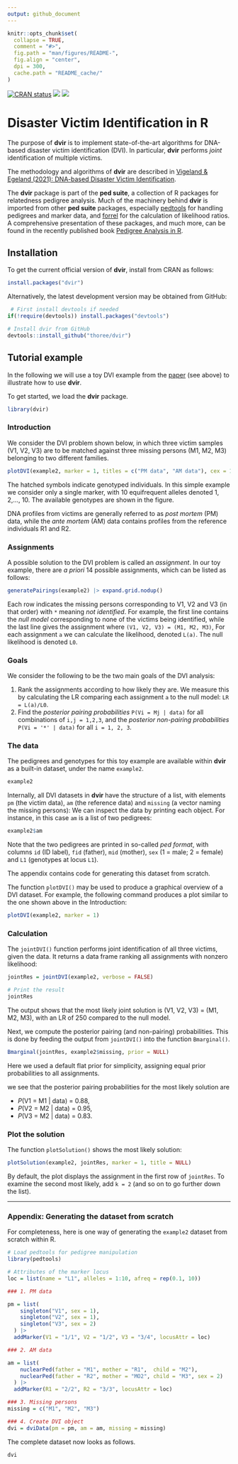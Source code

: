 ```yaml
---
output: github_document
---
```


<!-- README.md is generated from README.Rmd. Please edit that file -->

```r
knitr::opts_chunk$set(
  collapse = TRUE,
  comment = "#>",
  fig.path = "man/figures/README-",
  fig.align = "center",
  dpi = 300,
  cache.path = "README_cache/"
)
```

<!-- badges: start -->
[![CRAN status](https://www.r-pkg.org/badges/version/dvir)](https://CRAN.R-project.org/package=dvir)
[![](https://cranlogs.r-pkg.org/badges/grand-total/dvir?color=yellow)](https://cran.r-project.org/package=dvir)
[![](https://cranlogs.r-pkg.org/badges/last-month/dvir?color=yellow)](https://cran.r-project.org/package=dvir)
<!-- badges: end -->

# Disaster Victim Identification in R

The purpose of **dvir** is to implement state-of-the-art algorithms for DNA-based disaster victim identification (DVI). In particular, **dvir** performs *joint* identification of multiple victims.

The methodology and algorithms of **dvir** are described in [Vigeland & Egeland (2021): DNA-based Disaster Victim Identification](https://www.researchsquare.com/article/rs-296414/v1).

The **dvir** package is part of the **ped suite**, a collection of R packages for relatedness pedigree analysis. Much of the machinery behind **dvir** is imported from other **ped suite** packages, especially [pedtools](https://github.com/magnusdv/pedtools) for handling pedigrees and marker data, and [forrel](https://github.com/magnusdv/forrel) for the calculation of likelihood ratios. A comprehensive presentation of these packages, and much more, can be found in the recently published book [Pedigree Analysis in R](https://www.elsevier.com/books/pedigree-analysis-in-r/vigeland/978-0-12-824430-2).

## Installation

To get the current official version of **dvir**, install from CRAN as follows:
```r
install.packages("dvir")
```

Alternatively, the latest development version may be obtained from GitHub:

```r
 # First install devtools if needed
if(!require(devtools)) install.packages("devtools")

# Install dvir from GitHub
devtools::install_github("thoree/dvir")
```

## Tutorial example
In the following we will use a toy DVI example from the [paper](https://www.researchsquare.com/article/rs-296414/v1) (see above) to illustrate how to use **dvir**.

To get started, we load the **dvir** package.
```r
library(dvir)
```

### Introduction
We consider the DVI problem shown below, in which three victim samples (V1, V2, V3) are to be matched against three missing persons (M1, M2, M3) belonging to two different families.

```r
plotDVI(example2, marker = 1, titles = c("PM data", "AM data"), cex = 1.1)
```

The hatched symbols indicate genotyped individuals. In this simple example we consider only a single marker, with 10 equifrequent alleles denoted 1, 2,..., 10. The available genotypes are shown in the figure. 

DNA profiles from victims are generally referred to as _post mortem_ (PM) data, while the _ante mortem_ (AM) data contains profiles from the reference individuals R1 and R2.

### Assignments
A possible solution to the DVI problem is called an _assignment_. In our toy example, there are _a priori_ 14 possible assignments, which can be listed as follows:

```r
generatePairings(example2) |> expand.grid.nodup()
```

Each row indicates the missing persons corresponding to V1, V2 and V3 (in that order) with `*` meaning _not identified_. For example, the first line contains the _null model_ corresponding to none of the victims being identified, while the last line gives the assignment where `(V1, V2, V3) = (M1, M2, M3)`, 
For each assignment `a` we can calculate the likelihood, denoted `L(a)`. The null likelihood is denoted `L0`.

### Goals
We consider the following to be the two main goals of the DVI analysis:

1) Rank the assignments according to how likely they are. 
    We measure this by calculating the LR comparing each assignment `a` to the null model: `LR = L(a)/L0`. 
1) Find the *posterior pairing probabilities* `P(Vi = Mj | data)` for all combinations of `i,j = 1,2,3`, 
    and the *posterior non-pairing probabilities* `P(Vi = '*' | data)` for all `i = 1, 2, 3`. 


### The data

The pedigrees and genotypes for this toy example are available within **dvir** as a built-in dataset, under the name `example2`.

```r
example2
```

Internally, all DVI datasets in **dvir** have the structure of a list, with elements `pm` (the victim data), `am` (the reference data) and `missing` (a vector naming the missing persons):
We can inspect the data by printing each object. For instance, in this case `am` is a list of two pedigrees:
```r
example2$am
```
Note that the two pedigrees are printed in so-called _ped format_, with columns `id` (ID label), `fid` (father), `mid` (mother), `sex` (1 = male; 2 = female) and `L1` (genotypes at locus `L1`).

The appendix contains code for generating this dataset from scratch.

The function `plotDVI()` may be used to produce a graphical overview of a DVI dataset. For example, the following command produces a plot similar to the one shown above in the Introduction:
```r
plotDVI(example2, marker = 1)
```

### Calculation

The `jointDVI()` function performs joint identification of all three victims, given the data. It returns a data frame ranking all assignments with nonzero likelihood:

```r
jointRes = jointDVI(example2, verbose = FALSE)

# Print the result
jointRes
```

The output shows that the most likely joint solution is (V1, V2, V3) = (M1, M2, M3), with an LR of 250 compared
to the null model. 

Next, we compute the posterior pairing (and non-pairing) probabilities. This is done by feeding the output from `jointDVI()` into the function `Bmarginal()`.
```r
Bmarginal(jointRes, example2$missing, prior = NULL)
```
Here we used a default flat prior for simplicity, assigning equal prior probabilities to all assignments.

we see that the posterior pairing probabilities for the most likely solution are

  * _P_(V1 = M1 | data) = 0.88,
  * _P_(V2 = M2 | data) = 0.95,
  * _P_(V3 = M2 | data) = 0.83.

### Plot the solution
The function `plotSolution()` shows the most likely solution:
```r
plotSolution(example2, jointRes, marker = 1, title = NULL)
```

By default, the plot displays the assignment in the first row of `jointRes`. To examine the second most likely, add `k = 2` (and so on to go further down the list).

----

### Appendix: Generating the dataset from scratch
For completeness, here is one way of generating the `example2` dataset from scratch within R. 

```r
# Load pedtools for pedigree manipulation
library(pedtools)

# Attributes of the marker locus
loc = list(name = "L1", alleles = 1:10, afreq = rep(0.1, 10))

### 1. PM data

pm = list(
    singleton("V1", sex = 1),
    singleton("V2", sex = 1),  
    singleton("V3", sex = 2)
  ) |> 
  addMarker(V1 = "1/1", V2 = "1/2", V3 = "3/4", locusAttr = loc)

### 2. AM data

am = list(
    nuclearPed(father = "M1", mother = "R1",  child = "M2"),
    nuclearPed(father = "R2", mother = "MO2", child = "M3", sex = 2)
  ) |> 
  addMarker(R1 = "2/2", R2 = "3/3", locusAttr = loc)

### 3. Missing persons
missing = c("M1", "M2", "M3")

### 4. Create DVI object
dvi = dviData(pm = pm, am = am, missing = missing)
```

The complete dataset now looks as follows.
```r
dvi
```
